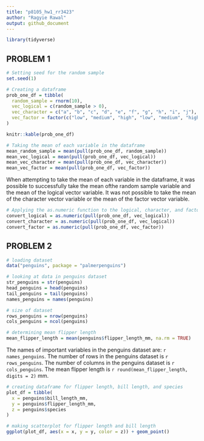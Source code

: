```yaml
---
title: "p8105_hw1_rr3423"
author: "Ragyie Rawal"
output: github_document
---
```


```r
library(tidyverse)
```


## PROBLEM 1 

```r
# Setting seed for the random sample 
set.seed(1)

# Creating a dataframe
prob_one_df = tibble(
  random_sample = rnorm(10),
  vec_logical = c(random_sample > 0), 
  vec_character = c("a", "b", "c", "d", "e", "f", "g", "h", "i", "j"),
  vec_factor = factor(c("low", "medium", "high", "low", "medium", "high", "low", "medium", "high", "low" ))
)

knitr::kable(prob_one_df)
```

```r
# Taking the mean of each variable in the dataframe
mean_random_sample = mean(pull(prob_one_df, random_sample))
mean_vec_logical = mean(pull(prob_one_df, vec_logical))
mean_vec_character = mean(pull(prob_one_df, vec_character))
mean_vec_factor = mean(pull(prob_one_df, vec_factor))
```

When attempting to take the mean of each variable in the dataframe, it was possible to successfully take the mean ofthe random sample variable and the mean of the logical vector variable. It was not possible to take the mean of the character vector variable or the mean of the factor vector variable. 

```r
# Applying the as.numeric function to the logical, character, and factor variables 
convert_logical = as.numeric(pull(prob_one_df, vec_logical))
convert_character = as.numeric(pull(prob_one_df, vec_logical))
convert_factor = as.numeric(pull(prob_one_df, vec_factor))
```


## PROBLEM 2 

```r
# loading dataset 
data("penguins", package = "palmerpenguins")

# looking at data in penguins dataset 
str_penguins = str(penguins)
head_penguins = head(penguins)
tail_penguins = tail(penguins)
names_penguins = names(penguins)

# size of dataset 
rows_penguins = nrow(penguins)
cols_penguins = ncol(penguins)

# determining mean flipper length 
mean_flipper_length = mean(penguins$flipper_length_mm, na.rm = TRUE)
```

The names of important variables in the penguins dataset are: `r names_penguins`. The number of rows in the penguins dataset is `r rows_penguins`. The number of columns in the penguins dataset is `r cols_penguins`. The mean flipper length is `r round(mean_flipper_length, digits = 2)` mm.  

```r
# creating dataframe for flipper length, bill length, and species 
plot_df = tibble(
  x = penguins$bill_length_mm,
  y = penguins$flipper_length_mm,
  z = penguins$species
)

# making scatterplot for flipper length and bill length
ggplot(plot_df, aes(x = x, y = y, color = z)) + geom_point()
```


